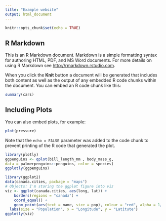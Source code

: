 ```yaml
---
title: "Example website"
output: html_document
---
```


```r
knitr::opts_chunk$set(echo = TRUE)
```

## R Markdown

This is an R Markdown document. Markdown is a simple formatting syntax for authoring HTML, PDF, and MS Word documents. For more details on using R Markdown see <http://rmarkdown.rstudio.com>.

When you click the **Knit** button a document will be generated that includes both content as well as the output of any embedded R code chunks within the document. You can embed an R code chunk like this:

```r
summary(cars)
```

## Including Plots

You can also embed plots, for example:

```r
plot(pressure)
```

Note that the `echo = FALSE` parameter was added to the code chunk to prevent printing of the R code that generated the plot.

```r
library(plotly)
ggpenguins <- qplot(bill_length_mm , body_mass_g, 
data = palmerpenguins::penguins, color = species)
ggplotly(ggpenguins)
```


```r
library(ggplot2)
data(canada.cities, package = "maps")
# Objects: I'm storing the ggplot figure into viz
viz <- ggplot(canada.cities, aes(long, lat)) +
    borders(regions = "canada") +
    coord_equal() +
    geom_point(aes(text = name, size = pop), colour = "red", alpha = 1/2) +
  labs(size = "Population", x = "Longitude", y = "Latitute")
ggplotly(viz)
```


